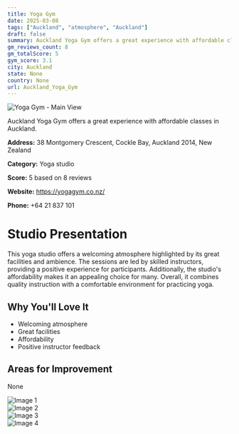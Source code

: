 ```yaml
---
title: Yoga Gym
date: 2025-03-08
tags: ["Auckland", "atmosphere", "Auckland"]  
draft: false
summary: Auckland Yoga Gym offers a great experience with affordable classes in Auckland.
gm_reviews_count: 8
gm_totalScore: 5
gym_score: 3.1
city: Auckland
state: None
country: None
url: Auckland_Yoga_Gym
---
```


<div className="aspect-[16/9] relative my-8">
  <img 
    src="https://lh5.googleusercontent.com/p/AF1QipMnV4YTNo1Z_lMsI8cqSy119SJIzQTj4jNFvoKB=w1920-h1080-k-no"
    alt="Yoga Gym - Main View"
    className="object-cover absolute inset-0 w-full h-full rounded-lg"
  />
</div>

Auckland Yoga Gym offers a great experience with affordable classes in Auckland.

**Address:** 38 Montgomery Crescent, Cockle Bay, Auckland 2014, New Zealand

**Category:** Yoga studio

**Score:** 5 based on 8 reviews

**Website:** https://yogagym.co.nz/

**Phone:** +64 21 837 101

# Studio Presentation

This yoga studio offers a welcoming atmosphere highlighted by its great facilities and ambience. The sessions are led by skilled instructors, providing a positive experience for participants. Additionally, the studio's affordability makes it an appealing choice for many. Overall, it combines quality instruction with a comfortable environment for practicing yoga.



## Why You'll Love It

- Welcoming atmosphere
- Great facilities
- Affordability
- Positive instructor feedback

## Areas for Improvement

None

<div className="grid grid-cols-1 xl:grid-cols-2 gap-4 my-8">
<div className="aspect-[4/3] relative"><img src="https://lh3.googleusercontent.com/p/AF1QipO7hntWYwv45KdVRISAtkTT-lDm5TDVUhPNpYGI=w1920-h1080-k-no" alt="Image 1" className="object-cover absolute inset-0 w-full h-full rounded-lg" /></div>
<div className="aspect-[4/3] relative"><img src="https://lh5.googleusercontent.com/p/AF1QipPdoPKWE7Hh-ASKhE29OgdXyS0HuIs7nspZJBHE=w1920-h1080-k-no" alt="Image 2" className="object-cover absolute inset-0 w-full h-full rounded-lg" /></div>
<div className="aspect-[4/3] relative"><img src="https://lh5.googleusercontent.com/p/AF1QipP_3R2G6Xqv3PX1YWAp8dg7brdknnlaqg0nXatN=w1920-h1080-k-no" alt="Image 3" className="object-cover absolute inset-0 w-full h-full rounded-lg" /></div>
<div className="aspect-[4/3] relative"><img src="https://lh5.googleusercontent.com/p/AF1QipPC8R152qgq0AILZNLA0QKMqWM4hUOqShc7BQ_1=w1920-h1080-k-no" alt="Image 4" className="object-cover absolute inset-0 w-full h-full rounded-lg" /></div>
</div>